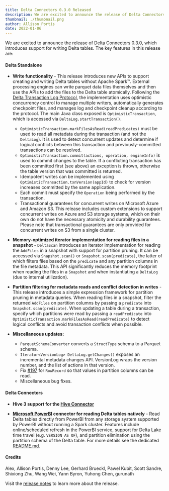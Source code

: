 ```yaml
---
title: Delta Connectors 0.3.0 Released
description: We are excited to announce the release of Delta Connectors 0.3.0.
thumbnail: ./thumbnail.png
author: Allison Portis
date: 2022-01-06
---
```


We are excited to announce the release of Delta Connectors 0.3.0, which introduces support for writing Delta tables. The key features in this release are:

#### Delta Standalone

- **Write functionality** - This release introduces new APIs to support creating and writing Delta tables without Apache Spark™. External processing engines can write parquet data files themselves and then use the APIs to add the files to the Delta table atomically. Following the [Delta Transaction Log Protocol](https://github.com/delta-io/delta/blob/master/PROTOCOL.md), the implementation uses optimistic concurrency control to manage multiple writers, automatically generates checkpoint files, and manages log and checkpoint cleanup according to the protocol. The main Java class exposed is `OptimisticTransaction`, which is accessed via `DeltaLog.startTransaction()`.

  - `OptimisticTransaction.markFilesAsRead(readPredicates)` must be used to read all metadata during the transaction (and not the `DeltaLog`). It is used to detect concurrent updates and determine if logical conflicts between this transaction and previously-committed transactions can be resolved.
  - `OptimisticTransaction.commit(actions, operation, engineInfo)` is used to commit changes to the table. If a conflicting transaction has been committed first (see above) an exception is thrown, otherwise the table version that was committed is returned.
  - Idempotent writes can be implemented using `OptimisticTransaction.txnVersion(appId)` to check for version increases committed by the same application.
  - Each commit must specify the `Operation` being performed by the transaction.
  - Transactional guarantees for concurrent writes on Microsoft Azure and Amazon S3. This release includes custom extensions to support concurrent writes on Azure and S3 storage systems, which on their own do not have the necessary atomicity and durability guarantees. Please note that transactional guarantees are only provided for concurrent writes on S3 from a single cluster.

- **Memory-optimized iterator implementation for reading files in a snapshot** - `DeltaScan` introduces an iterator implementation for reading the `AddFiles` in a snapshot with support for partition pruning. It can be accessed via `Snapshot.scan()` or `Snapshot.scan(predicate)`, the latter of which filters files based on the `predicate` and any partition columns in the file metadata. This API significantly reduces the memory footprint when reading the files in a `Snapshot` and when instantiating a `DeltaLog` (due to internal utilization).

- **Partition filtering for metadata reads and conflict detection in writes** - This release introduces a simple expression framework for partition pruning in metadata queries. When reading files in a snapshot, filter the returned `AddFiles` on partition columns by passing a `predicate` into `Snapshot.scan(predicate)`. When updating a table during a transaction, specify which partitions were read by passing a `readPredicate` into `OptimisticTransaction.markFilesAsRead(readPredicate)` to detect logical conflicts and avoid transaction conflicts when possible.

- **Miscellaneous updates:**

  - `ParquetSchemaConverter` converts a `StructType` schema to a Parquet schema.
  - `Iterator<VersionLog> DeltaLog.getChanges()` exposes an incremental metadata changes API. VersionLog wraps the version number, and the list of actions in that version.
  - Fix [#197](https://github.com/delta-io/connectors/pull/197) for `RowRecord` so that values in partition columns can be read.
  - Miscellaneous bug fixes.

#### Delta Connectors

- **Hive 3 support for the [Hive Connector](https://mvnrepository.com/artifact/io.delta/delta-hive)**

- **[Microsoft PowerBI](https://powerbi.microsoft.com/en-us/) connector for reading Delta tables natively** - Read Delta tables directly from PowerBI from any storage system supported by PowerBI without running a Spark cluster. Features include online/scheduled refresh in the PowerBI service, support for Delta Lake time travel (e.g. `VERSION AS OF`), and partition elimination using the partition schema of the Delta table. For more details see the dedicated [README.md](https://github.com/delta-io/connectors/blob/master/powerbi/README.md).

#### Credits

Alex, Allison Portis, Denny Lee, Gerhard Brueckl, Pawel Kubit, Scott Sandre, Shixiong Zhu, Wang Wei, Yann Byron, Yuhong Chen, gurunath

Visit the [release notes](https://github.com/delta-io/connectors/releases/tag/v0.3.0) to learn more about the release.
